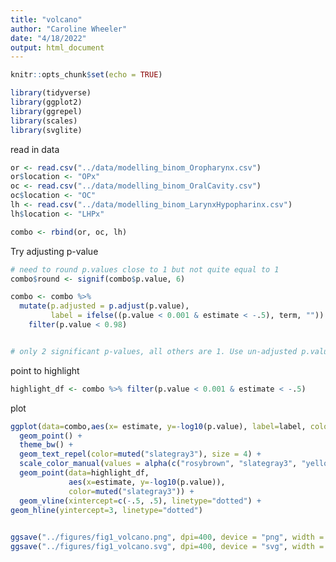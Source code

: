 ```yaml
---
title: "volcano"
author: "Caroline Wheeler"
date: "4/18/2022"
output: html_document
---
```


```r
knitr::opts_chunk$set(echo = TRUE)

library(tidyverse)
library(ggplot2)
library(ggrepel)
library(scales)
library(svglite)
```

read in data
```r
or <- read.csv("../data/modelling_binom_Oropharynx.csv")
or$location <- "OPx"
oc <- read.csv("../data/modelling_binom_OralCavity.csv")
oc$location <- "OC"
lh <- read.csv("../data/modelling_binom_LarynxHypopharinx.csv")
lh$location <- "LHPx"

combo <- rbind(or, oc, lh)
```

Try adjusting p-value
```r
# need to round p.values close to 1 but not quite equal to 1
combo$round <- signif(combo$p.value, 6)

combo <- combo %>%
  mutate(p.adjusted = p.adjust(p.value),
         label = ifelse((p.value < 0.001 & estimate < -.5), term, "")) %>%
    filter(p.value < 0.98)


# only 2 significant p-values, all others are 1. Use un-adjusted p.value to plot.
```

point to highlight
```r
highlight_df <- combo %>% filter(p.value < 0.001 & estimate < -.5)
```

plot 
```r
ggplot(data=combo,aes(x= estimate, y=-log10(p.value), label=label, color=location)) + 
  geom_point() + 
  theme_bw() + 
  geom_text_repel(color=muted("slategray3"), size = 4) + 
  scale_color_manual(values = alpha(c("rosybrown", "slategray3", "yellow3"), .3)) +
  geom_point(data=highlight_df, 
             aes(x=estimate, y=-log10(p.value)), 
             color=muted("slategray3")) +
  geom_vline(xintercept=c(-.5, .5), linetype="dotted") +
geom_hline(yintercept=3, linetype="dotted") 
  

ggsave("../figures/fig1_volcano.png", dpi=400, device = "png", width = 6 , height = 5)
ggsave("../figures/fig1_volcano.svg", dpi=400, device = "svg", width = 6 , height = 5)
```


